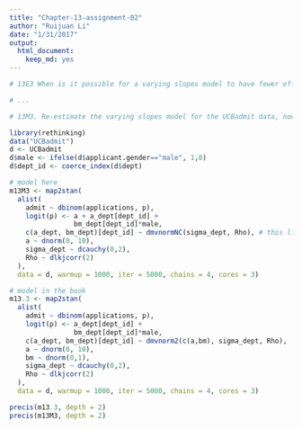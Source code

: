 ```yaml
---
title: "Chapter-13-assignment-02"
author: "Ruijuan Li"
date: "1/31/2017"
output: 
  html_document: 
    keep_md: yes
---
```


```r
# 13E3 When is it possible for a varying slopes model to have fewer effective parameters (as estimated by WAIC or DIC) than the corresponding model with fixed (unpooled) slopes? Explain.

# ... 
```


```r
# 13M3. Re-estimate the varying slopes model for the UCBadmit data, now using a non-centered parameterization. Compare the efficiency of the forms of the model, using n_eff. Which is better? Which chain sampled faster? 

library(rethinking)
data("UCBadmit")
d <- UCBadmit
d$male <- ifelse(d$applicant.gender=="male", 1,0)
d$dept_id <- coerce_index(d$dept)

# model here  
m13M3 <- map2stan(
  alist(
    admit ~ dbinom(applications, p), 
    logit(p) <- a + a_dept[dept_id] + 
                bm_dept[dept_id]*male, 
    c(a_dept, bm_dept)[dept_id] ~ dmvnormNC(sigma_dept, Rho), # this line, wrong... 
    a ~ dnorm(0, 10), 
    sigma_dept ~ dcauchy(0,2),
    Rho ~ dlkjcorr(2)
  ), 
  data = d, warmup = 1000, iter = 5000, chains = 4, cores = 3)

# model in the book 
m13.3 <- map2stan(
  alist(
    admit ~ dbinom(applications, p), 
    logit(p) <- a_dept[dept_id] + 
                bm_dept[dept_id]*male, 
    c(a_dept, bm_dept)[dept_id] ~ dmvnorm2(c(a,bm), sigma_dept, Rho), 
    a ~ dnorm(0, 10), 
    bm ~ dnorm(0,1), 
    sigma_dept ~ dcauchy(0,2),
    Rho ~ dlkjcorr(2)
  ), 
  data = d, warmup = 1000, iter = 5000, chains = 4, cores = 3)

precis(m13.3, depth = 2)
precis(m13M3, depth = 2)
```
